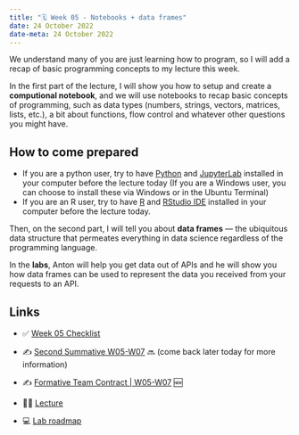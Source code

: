 ---
title: "🗓️ Week 05 - Notebooks + data frames"
date: 24 October 2022
date-meta: 24 October 2022
---

We understand many of you are just learning how to program, so I will add a recap of basic programming concepts to my lecture this week. 

In the first part of the lecture, I will show you how to setup and create a **computional notebook**, and we will use notebooks to recap basic concepts of programming, such as data types (numbers, strings, vectors, matrices, lists, etc.), a bit about functions, flow control and whatever other questions you might have. 

::: {.callout-tip collapse="false"}
## How to come prepared

- If you are a python user, try to have [Python](https://www.python.org/downloads/) and [JupyterLab](https://jupyter.org/install) installed in your computer before the lecture today (If you are a Windows user, you can choose to install these via Windows or in the Ubuntu Terminal)
- If you are an R user, try to have [R](https://www.r-project.org/) and [RStudio IDE](https://www.rstudio.com/products/rstudio/download/) installed in your computer before the lecture today.
:::

Then, on the second part, I will tell you about **data frames** — the ubiquitous data structure that permeates everything in data science regardless of the programming language.

In the <strong>labs</strong>, Anton will help you get data out of APIs and he will show you how data frames can be used to represent the data you received from your requests to an API.

## Links

- ✅ [Week 05 Checklist](/weeks/week05/checklist.qmd)

- ✍️ [Second Summative W05-W07](#) 🔜 (come back later today for more information) 

- ✍️ [Formative Team Contract | W05-W07](/assessments/formative2.qmd) 🆕

- 👨‍🏫 [Lecture](/weeks/week05/lecture.qmd)

- 💻 [Lab roadmap](/weeks/week05/lab.qmd)